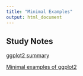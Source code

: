 ```yaml
---
title: "Minimal Examples"
output: html_document
---
```


## Study Notes

<a href="https://gl-li.github.io/ggplot2_review_and_summary.html" target="_blank">ggplot2 summary</a>

[Minimal examples of ggplot2](https://gl-li.github.io/ggplot2_review_and_summary.html)